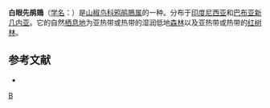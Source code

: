 {{Speciesbox 
| genus = Coracina
| species = boyeri
| image = Naturalis Biodiversity Center - RMNH.AVES.123478 1 - Coracina boyeri boyeri (Gray, 1846) - Campephagidae - bird skin specimen.jpeg
| status = LC | status_system = IUCN3.1
| authority = (Gray, 1846)
| synonyms = }}
'''白眼先鹃鵙'''（[[学名|学名]]：{{lang|la|''Coracina boyeri''}}）是[[山椒鸟科|山椒鸟科]][[鸦鹃鵙属|鸦鹃鵙属]]的一种。分布于[[印度尼西亚|印度尼西亚]]和[[巴布亚新几内亚|巴布亚新几内亚]]。它的自然[[栖息地|栖息地]]为亚热带或热带的湿润低地[[森林|森林]]以及亚热带或热带的[[红树林|红树林]]。

== 参考文献 ==
* {{IUCN2010
|assessors=BirdLife International
|year=2009
|id=146796
|title=Coracina boyeri
|version=2010.3
|downloaded= 2010-10-19
}}
{{Taxonbar}}

[[Category:鸦鹃鵙属|B]]
